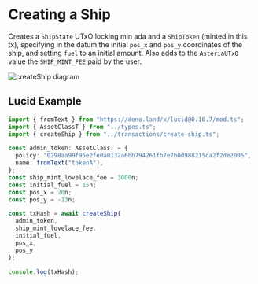 
# Creating a Ship

Creates a `ShipState` UTxO locking min ada and a `ShipToken` (minted in this tx), specifying in the datum the initial `pos_x` and `pos_y` coordinates of the ship, and setting `fuel` to an initial amount. Also adds to the `AsteriaUTxO` value the `SHIP_MINT_FEE` paid by the user.

![createShip diagram](/txs/createShip.png)

## Lucid Example

```ts
import { fromText } from "https://deno.land/x/lucid@0.10.7/mod.ts";
import { AssetClassT } from "../types.ts";
import { createShip } from "../transactions/create-ship.ts";

const admin_token: AssetClassT = {
  policy: "0298aa99f95e2fe0a0132a6bb794261fb7e7b0d988215da2f2de2005",
  name: fromText("tokenA"),
};
const ship_mint_lovelace_fee = 3000n;
const initial_fuel = 15n;
const pos_x = 20n;
const pos_y = -13n;

const txHash = await createShip(
  admin_token,
  ship_mint_lovelace_fee,
  initial_fuel,
  pos_x,
  pos_y
);

console.log(txHash);
```
